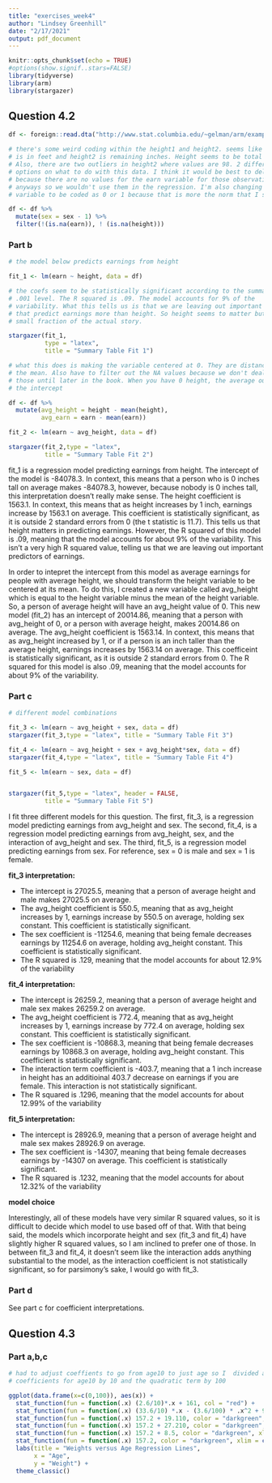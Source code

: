 ```yaml
---
title: "exercises_week4"
author: "Lindsey Greenhill"
date: "2/17/2021"
output: pdf_document
---
```


```r
knitr::opts_chunk$set(echo = TRUE)
#options(show.signif..stars=FALSE)
library(tidyverse)
library(arm)
library(stargazer)
```


## Question 4.2

```r
df <- foreign::read.dta("http://www.stat.columbia.edu/~gelman/arm/examples/earnings/heights.dta")

# there's some weird coding within the height1 and height2. seems like height 1
# is in feet and height2 is remaining inches. Height seems to be total inches.
# Also, there are two outliers in height2 where values are 98. 2 different
# options on what to do with this data. I think it would be best to delete them
# because there are no values for the earn variable for those observations
# anyways so we wouldn't use them in the regression. I'm also changing the sex
# variable to be coded as 0 or 1 because that is more the norm that I see.

df <- df %>%
  mutate(sex = sex - 1) %>%
  filter(!(is.na(earn)), ! (is.na(height)))

```


### Part b


```r

# the model below predicts earnings from height

fit_1 <- lm(earn ~ height, data = df)

# the coefs seem to be statistically significant according to the summary at a
# .001 level. The R squared is .09. The model accounts for 9% of the
# variability. What this tells us is that we are leaving out important variables
# that predict earnings more than height. So height seems to matter but it is a
# small fraction of the actual story.

stargazer(fit_1,
          type = "latex", 
          title = "Summary Table Fit 1")

# what this does is making the variable centered at 0. They are distances from
# the mean. Also have to filter out the NA values because we don't deal with
# those until later in the book. When you have 0 height, the average outcome is
# the intercept

df <- df %>%
  mutate(avg_height = height - mean(height),
         avg_earn = earn - mean(earn))

fit_2 <- lm(earn ~ avg_height, data = df)

stargazer(fit_2,type = "latex",
          title = "Summary Table Fit 2")

```

fit_1 is a regression model predicting earnings from height. The intercept of
the model is -84078.3. In context, this means that a person who is 0 inches tall
on average makes -84078.3, however, because nobody is 0 inches tall, this
interpretation doesn't really make sense. The height coefficient is 1563.1. In
context, this means that as height increases by 1 inch, earnings increase by
1563.1 on average. This coefficient is statistically significant, as it is
outside 2 standard errors from 0 (the t statistic is 11.7). This tells us that
height matters in predicting earnings. However, the R squared of this model is
.09, meaning that the model accounts for about 9% of the variability. This isn't
a very high R squared value, telling us that we are leaving out important
predictors of earnings.

In order to intepret the intercept from this model as average earnings for
people with average height, we should transform the height variable to be
centered at its mean. To do this, I created a new variable called avg_height
which is equal to the height variable minus the mean of the height variable. So,
a person of average height will have an avg_height value of 0. This new model
(fit_2) has an intercept of 20014.86, meaning that a person with avg_height of
0, or a person with average height, makes 20014.86 on average. The avg_height
coefficient is 1563.14. In context, this means that as avg_height increased by
1, or if a person is an inch taller than the average height, earnings increases
by 1563.14 on average. This coefficeint is statistically significant, as it is
outside 2 standard errors from 0. The R squared for this  model is
also .09, meaning that the model accounts for about 9% of the variability.

### Part c

```r

# different model combinations

fit_3 <- lm(earn ~ avg_height + sex, data = df)
stargazer(fit_3,type = "latex", title = "Summary Table Fit 3")

fit_4 <- lm(earn ~ avg_height + sex + avg_height*sex, data = df)
stargazer(fit_4,type = "latex", title = "Summary Table Fit 4")

fit_5 <- lm(earn ~ sex, data = df)


stargazer(fit_5,type = "latex", header = FALSE,
          title = "Summary Table Fit 5")

```

I fit three different models for this question. The first, fit_3, is a regression
model predicting earnings from avg_height and sex. The second, fit_4, is a
regression model predicting earnings from avg_height, sex, and the interaction
of avg_height and sex. The third, fit_5, is a regression model predicting
earnings from sex. For reference, sex = 0 is male and sex = 1 is female. 

**fit_3 interpretation:**

- The intercept is 27025.5, meaning that a person of average height and male
makes 27025.5 on average.
- The avg_height coefficient is 550.5, meaning that as avg_height increases by
1, earnings increase by 550.5 on average, holding sex constant. This coefficient
is statistically significant.
- The sex coefficient is -11254.6, meaning that being female decreases earnings
by 11254.6 on average, holding avg_height constant. This coefficient is
statistically significant.
- The R squared is .129, meaning that the model accounts for about 12.9% of the
variability

**fit_4 interpretation:**

- The intercept is 26259.2, meaning that a person of average height and male sex
makes 26259.2 on average.
- The avg_height coefficient is 772.4, meaning that as avg_height increases by
1, earnings increase by 772.4 on average, holding sex constant. This coefficient
is statistically significant.
- The sex coefficient is -10868.3, meaning that being female decreases earnings
by 10868.3 on average, holding avg_height constant. This coefficient is
statistically significant.
- The interaction term coefficient is -403.7, meaning that a 1 inch increase in
height has an additioinal 403.7 decrease on earnings if you are female. This
interaction is not statistically significant.
- The R squared is .1296, meaning that the model accounts for about 12.99% of
the variability

**fit_5 interpretation:**

- The intercept is 28926.9, meaning that a person of average height and male sex
makes 28926.9 on average.
- The sex coefficient is -14307, meaning that being female decreases earnings by
-14307 on average. This coefficient is statistically significant.
- The R squared is .1232, meaning that the model accounts for about 12.32% of
the variability

**model choice**

Interestingly, all of these models have very similar R squared values, so it is
difficult to decide which model to use based off of that. With that being said,
the models which incorporate height and sex (fit_3 and fit_4) have slightly
higher R squared values, so I am inclined to prefer one of those. In between
fit_3 and fit_4, it doesn't seem like the interaction adds anything substantial
to the model, as the interaction coefficient is not statistically significant,
so for parsimony's sake, I would go with fit_3.


### Part d

See part c for coefficient interpretations. 

## Question 4.3

### Part a,b,c

```r

# had to adjust coeffients to go from age10 to just age so I  divided all of the
# coefficients for age10 by 10 and the quadratic term by 100

ggplot(data.frame(x=c(0,100)), aes(x)) +
  stat_function(fun = function(.x) (2.6/10)*.x + 161, col = "red") +
  stat_function(fun = function(.x) (33.6/10) *.x - (3.6/100) * .x^2 + 96.2, col = "steelblue2") +
  stat_function(fun = function(.x) 157.2 + 19.110, color = "darkgreen", xlim = c(30,44)) +
  stat_function(fun = function(.x) 157.2 + 27.210, color = "darkgreen", xlim = c(45,64)) +
  stat_function(fun = function(.x) 157.2 + 8.5, color = "darkgreen", xlim = c(65,100)) +
  stat_function(fun = function(.x) 157.2, color = "darkgreen", xlim = c(0,29)) +
  labs(title = "Weights versus Age Regression Lines",
       x = "Age",
       y = "Weight") +
  theme_classic()



```





